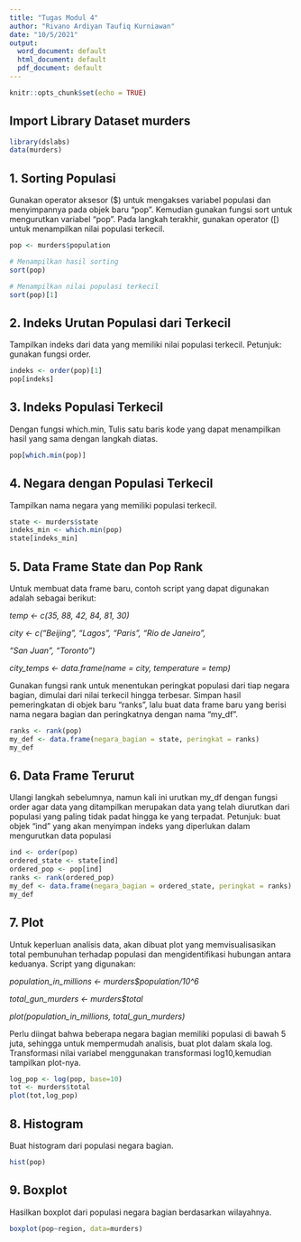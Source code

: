 ```yaml
---
title: "Tugas Modul 4"
author: "Rivano Ardiyan Taufiq Kurniawan"
date: "10/5/2021"
output:
  word_document: default
  html_document: default
  pdf_document: default
---
```


```r
knitr::opts_chunk$set(echo = TRUE)
```

## Import Library Dataset murders
```r
library(dslabs)
data(murders) 
```

## 1. Sorting Populasi
  Gunakan operator aksesor ($) untuk mengakses variabel populasi dan menyimpannya pada objek baru “pop”. Kemudian gunakan fungsi sort untuk mengurutkan variabel “pop”. Pada langkah terakhir, gunakan operator ([) untuk menampilkan nilai populasi terkecil.

```r
pop <- murders$population

# Menampilkan hasil sorting
sort(pop)

# Menampilkan nilai populasi terkecil
sort(pop)[1]

```

## 2. Indeks Urutan Populasi dari Terkecil
  Tampilkan indeks dari data yang memiliki nilai populasi terkecil. Petunjuk: gunakan fungsi order.

```r
indeks <- order(pop)[1]
pop[indeks]
```

## 3. Indeks Populasi Terkecil
  Dengan fungsi which.min, Tulis satu baris kode yang dapat menampilkan hasil yang sama dengan langkah diatas.

```r
pop[which.min(pop)]
```

## 4. Negara dengan Populasi Terkecil
  Tampilkan nama negara yang memiliki populasi terkecil.
```r
state <- murders$state
indeks_min <- which.min(pop)
state[indeks_min]
```

## 5. Data Frame State dan Pop Rank
  Untuk membuat data frame baru, contoh script yang dapat digunakan adalah sebagai berikut:

*temp <- c(35, 88, 42, 84, 81, 30)*

*city <- c("Beijing", "Lagos", "Paris", "Rio de Janeiro",*

*"San Juan", "Toronto")*

*city_temps <- data.frame(name = city, temperature = temp)*

  Gunakan fungsi rank untuk menentukan peringkat populasi dari tiap negara bagian, dimulai dari nilai terkecil hingga terbesar. Simpan hasil pemeringkatan di objek baru “ranks”, lalu buat data frame baru yang berisi nama negara bagian dan peringkatnya dengan nama “my_df”.
  
```r
ranks <- rank(pop)
my_def <- data.frame(negara_bagian = state, peringkat = ranks)
my_def
```

## 6. Data Frame Terurut
  Ulangi langkah sebelumnya, namun kali ini urutkan my_df dengan fungsi order agar data yang ditampilkan merupakan data yang telah diurutkan dari populasi yang paling tidak padat hingga ke yang terpadat.
Petunjuk: buat objek “ind” yang akan menyimpan indeks yang diperlukan dalam mengurutkan data populasi

```r
ind <- order(pop)
ordered_state <- state[ind]
ordered_pop <- pop[ind]
ranks <- rank(ordered_pop)
my_def <- data.frame(negara_bagian = ordered_state, peringkat = ranks)
my_def
```

## 7. Plot
  Untuk keperluan analisis data, akan dibuat plot yang memvisualisasikan total pembunuhan terhadap populasi dan mengidentifikasi hubungan antara keduanya. Script yang digunakan:

*population_in_millions <- murders\$population/10^6*

*total_gun_murders <- murders\$total*

*plot(population_in_millions, total_gun_murders)*

  Perlu diingat bahwa beberapa negara bagian memiliki populasi di bawah 5 juta, sehingga untuk mempermudah analisis, buat plot dalam skala log. Transformasi nilai variabel menggunakan transformasi log10,kemudian tampilkan plot-nya.

```r
log_pop <- log(pop, base=10)
tot <- murders$total
plot(tot,log_pop)
```

## 8. Histogram
  Buat histogram dari populasi negara bagian.

```r
hist(pop)
```

## 9. Boxplot
  Hasilkan boxplot dari populasi negara bagian berdasarkan wilayahnya.

```r
boxplot(pop~region, data=murders)
```
